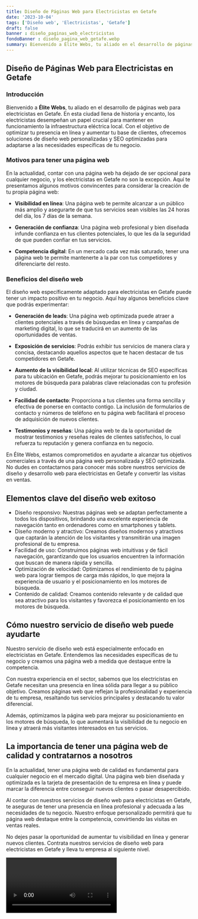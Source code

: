 ```yaml
---
title: Diseño de Páginas Web para Electricistas en Getafe
date: '2023-10-04'
tags: ['Diseño web', 'Electricistas', 'Getafe']
draft: false
banner : diseño_paginas_web_electricistas
fondoBanner : diseño_pagina_web_getafe.webp
summary: Bienvenido a Élite Webs, tu aliado en el desarrollo de páginas web para electricistas en Getafe. En esta ciudad llena de historia y encanto, los electricistas desempeñan un papel crucial para mantener en funcionamiento la infraestructura eléctrica local. Con el objetivo de optimizar tu presencia en línea y aumentar tu base de clientes, ofrecemos soluciones de diseño web personalizadas y SEO optimizadas para adaptarse a las necesidades específicas de tu negocio.
---
```


## Diseño de Páginas Web para Electricistas en Getafe

### Introducción

Bienvenido a **Élite Webs**, tu aliado en el desarrollo de páginas web para electricistas en Getafe. En esta ciudad llena de historia y encanto, los electricistas desempeñan un papel crucial para mantener en funcionamiento la infraestructura eléctrica local. Con el objetivo de optimizar tu presencia en línea y aumentar tu base de clientes, ofrecemos soluciones de diseño web personalizadas y SEO optimizadas para adaptarse a las necesidades específicas de tu negocio.

### Motivos para tener una página web

En la actualidad, contar con una página web ha dejado de ser opcional para cualquier negocio, y los electricistas en Getafe no son la excepción. Aquí te presentamos algunos motivos convincentes para considerar la creación de tu propia página web:

- **Visibilidad en línea**: Una página web te permite alcanzar a un público más amplio y asegurarte de que tus servicios sean visibles las 24 horas del día, los 7 días de la semana.

- **Generación de confianza**: Una página web profesional y bien diseñada infunde confianza en tus clientes potenciales, lo que les da la seguridad de que pueden confiar en tus servicios.

- **Competencia digital**: En un mercado cada vez más saturado, tener una página web te permite mantenerte a la par con tus competidores y diferenciarte del resto.

### Beneficios del diseño web

El diseño web específicamente adaptado para electricistas en Getafe puede tener un impacto positivo en tu negocio. Aquí hay algunos beneficios clave que podrás experimentar:

- **Generación de leads**: Una página web optimizada puede atraer a clientes potenciales a través de búsquedas en línea y campañas de marketing digital, lo que se traducirá en un aumento de las oportunidades de ventas.

- **Exposición de servicios**: Podrás exhibir tus servicios de manera clara y concisa, destacando aquellos aspectos que te hacen destacar de tus competidores en Getafe.

- **Aumento de la visibilidad local**: Al utilizar técnicas de SEO específicas para tu ubicación en Getafe, podrás mejorar tu posicionamiento en los motores de búsqueda para palabras clave relacionadas con tu profesión y ciudad.

- **Facilidad de contacto**: Proporciona a tus clientes una forma sencilla y efectiva de ponerse en contacto contigo. La inclusión de formularios de contacto y números de teléfono en tu página web facilitará el proceso de adquisición de nuevos clientes.

- **Testimonios y reseñas**: Una página web te da la oportunidad de mostrar testimonios y reseñas reales de clientes satisfechos, lo cual refuerza tu reputación y genera confianza en tu negocio.

En Élite Webs, estamos comprometidos en ayudarte a alcanzar tus objetivos comerciales a través de una página web personalizada y SEO optimizada. No dudes en contactarnos para conocer más sobre nuestros servicios de diseño y desarrollo web para electricistas en Getafe y convertir las visitas en ventas.

<GifSeo />

<Cta />

## Elementos clave del diseño web exitoso

- Diseño responsivo: Nuestras páginas web se adaptan perfectamente a todos los dispositivos, brindando una excelente experiencia de navegación tanto en ordenadores como en smartphones y tablets.
- Diseño moderno y atractivo: Creamos diseños modernos y atractivos que captarán la atención de los visitantes y transmitirán una imagen profesional de tu empresa.
- Facilidad de uso: Construimos páginas web intuitivas y de fácil navegación, garantizando que los usuarios encuentren la información que buscan de manera rápida y sencilla.
- Optimización de velocidad: Optimizamos el rendimiento de tu página web para lograr tiempos de carga más rápidos, lo que mejora la experiencia de usuario y el posicionamiento en los motores de búsqueda.
- Contenido de calidad: Creamos contenido relevante y de calidad que sea atractivo para los visitantes y favorezca el posicionamiento en los motores de búsqueda.
  
## Cómo nuestro servicio de diseño web puede ayudarte

Nuestro servicio de diseño web está especialmente enfocado en electricistas en Getafe. Entendemos las necesidades específicas de tu negocio y creamos una página web a medida que destaque entre la competencia.

Con nuestra experiencia en el sector, sabemos que los electricistas en Getafe necesitan una presencia en línea sólida para llegar a su público objetivo. Creamos páginas web que reflejan la profesionalidad y experiencia de tu empresa, resaltando tus servicios principales y destacando tu valor diferencial.

Además, optimizamos la página web para mejorar su posicionamiento en los motores de búsqueda, lo que aumentará la visibilidad de tu negocio en linea y atraerá más visitantes interesados en tus servicios.

## La importancia de tener una página web de calidad y contratarnos a nosotros

En la actualidad, tener una página web de calidad es fundamental para cualquier negocio en el mercado digital. Una página web bien diseñada y optimizada es la tarjeta de presentación de tu empresa en línea y puede marcar la diferencia entre conseguir nuevos clientes o pasar desapercibido.

Al contar con nuestros servicios de diseño web para electricistas en Getafe, te aseguras de tener una presencia en línea profesional y adecuada a las necesidades de tu negocio. Nuestro enfoque personalizado permitirá que tu página web destaque entre la competencia, convirtiendo las visitas en ventas reales.

No dejes pasar la oportunidad de aumentar tu visibilidad en línea y generar nuevos clientes. Contrata nuestros servicios de diseño web para electricistas en Getafe y lleva tu empresa al siguiente nivel.

<Video />

<CtaBot job='Electricistas' city='Getafe'/>

<Gmaps query='Getafe+españa+maps' />